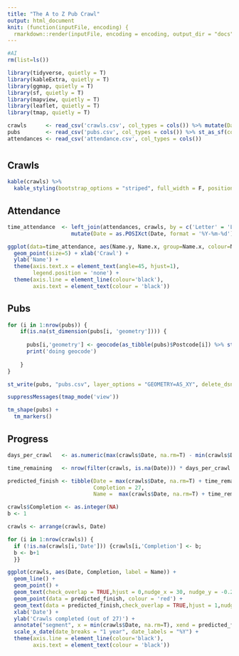 ```yaml
---
title: "The A to Z Pub Crawl"
output: html_document
knit: (function(inputFile, encoding) {
  rmarkdown::render(inputFile, encoding = encoding, output_dir = "docs", output_file ="index.html") })
---
```


```r
#AI
rm(list=ls())

library(tidyverse, quietly = T)
library(kableExtra, quietly = T)
library(ggmap, quietly = T)
library(sf, quietly = T)
library(mapview, quietly = T)
library(leaflet, quietly = T)
library(tmap, quietly = T)

```

```r

crawls      <- read_csv('crawls.csv', col_types = cols()) %>% mutate(Date = as.Date(Date, format = '%d/%m/%Y'))
pubs        <- read_csv('pubs.csv', col_types = cols()) %>% st_as_sf(coords = c('X', 'Y'), na.fail = F) %>% st_set_crs(4326)
attendances <- read_csv('attendance.csv', col_types = cols())
```

# {.tabset}

## Crawls

```r

kable(crawls) %>%
  kable_styling(bootstrap_options = "striped", full_width = F, position = "left")

```

## Attendance

```r

time_attendance  <- left_join(attendances, crawls, by = c('Letter' = 'Letter')) %>%
                    mutate(Date = as.POSIXct(Date, format = '%Y-%m-%d'))

ggplot(data=time_attendance, aes(Name.y, Name.x, group=Name.x, colour=Name.x)) + 
  geom_point(size=5) + xlab('Crawl') + 
  ylab('Name') +
  theme(axis.text.x = element_text(angle=45, hjust=1),
        legend.position = 'none') +
  theme(axis.line = element_line(colour='black'),
        axis.text = element_text(colour = 'black'))

```

## Pubs

```r

for (i in 1:nrow(pubs)) {
    if(is.na(st_dimension(pubs[i, 'geometry']))) {
      
      pubs[i,'geometry'] <- geocode(as_tibble(pubs)$Postcode[i]) %>% st_as_sf(coords = c('lon', 'lat'))
      print('doing geocode')
      
    }    
}

st_write(pubs, "pubs.csv", layer_options = "GEOMETRY=AS_XY", delete_dsn = T, delete_layer=TRUE, quiet = T) 

suppressMessages(tmap_mode('view'))

tm_shape(pubs) +
  tm_markers()

```

## Progress

```r

days_per_crawl   <- as.numeric(max(crawls$Date, na.rm=T) - min(crawls$Date, na.rm=T), units='days') / nrow(filter(crawls, !is.na(Date)))

time_remaining   <- nrow(filter(crawls, is.na(Date))) * days_per_crawl

predicted_finish <- tibble(Date = max(crawls$Date, na.rm=T) + time_remaining,
                           Completion = 27,
                           Name =  max(crawls$Date, na.rm=T) + time_remaining)

crawls$Completion <- as.integer(NA)
b <- 1

crawls <- arrange(crawls, Date)

for (i in 1:nrow(crawls)) { 
  if (!is.na(crawls[i,'Date'])) {crawls[i,'Completion'] <- b; 
  b <- b+1
  }}

ggplot(crawls, aes(Date, Completion, label = Name)) + 
  geom_line() + 
  geom_point() +
  geom_text(check_overlap = TRUE,hjust = 0,nudge_x = 30, nudge_y = -0.2) +
  geom_point(data = predicted_finish, colour = 'red') +
  geom_text(data = predicted_finish,check_overlap = TRUE,hjust = 1,nudge_x = -50, colour='red') +
  xlab('Date') +
  ylab('Crawls completed (out of 27)') +
  annotate("segment", x = min(crawls$Date, na.rm=T), xend = predicted_finish$Date, y = 0, yend = 27, colour = "red", linetype=2) +
  scale_x_date(date_breaks = "1 year", date_labels = "%Y") +
  theme(axis.line = element_line(colour='black'),
        axis.text = element_text(colour = 'black'))

```